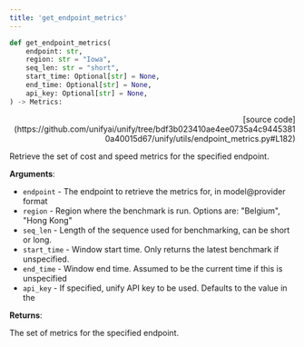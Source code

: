 ```yaml
---
title: 'get_endpoint_metrics'
---
```


```python
def get_endpoint_metrics(
    endpoint: str,
    region: str = "Iowa",
    seq_len: str = "short",
    start_time: Optional[str] = None,
    end_time: Optional[str] = None,
    api_key: Optional[str] = None,
) -> Metrics:
```

<p align="right">[source code](https://github.com/unifyai/unify/tree/bdf3b023410ae4ee0735a4c94453810a40015d67/unify/utils/endpoint_metrics.py#L182)</p>

Retrieve the set of cost and speed metrics for the specified endpoint.

**Arguments**:

- `endpoint` - The endpoint to retrieve the metrics for, in model@provider format
- `region` - Region where the benchmark is run. Options are: "Belgium", "Hong Kong"
- `seq_len` - Length of the sequence used for benchmarking, can be short or long.
- `start_time` - Window start time. Only returns the latest benchmark if unspecified.
- `end_time` - Window end time. Assumed to be the current time if this is unspecified
- `api_key` - If specified, unify API key to be used. Defaults to the value in the



**Returns**:

The set of metrics for the specified endpoint.